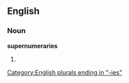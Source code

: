 ==English==

===Noun===
'''supernumeraries'''

# {{plural of|[[supernumerary]]}}

[[Category:English plurals ending in "-ies"]]